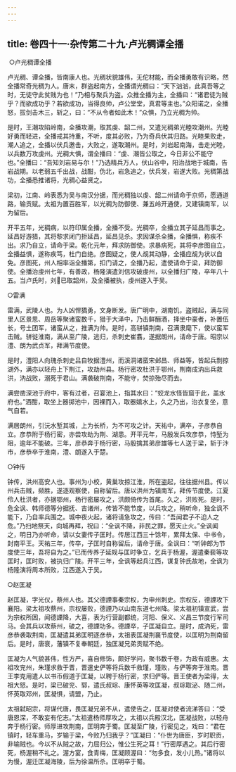 ```yaml
---
---
---
```

title: 卷四十一·杂传第二十九·卢光稠谭全播
---

 ○卢光稠谭全播

卢光稠、谭全播，皆南康人也。光稠状貌雄伟，无佗材能，而全播勇敢有识略，然全播常奇光稠为人。唐末，群盗起南方，全播谓光稠曰：“天下汹汹，此真吾等之时，无徒守此贫贱为也！”乃相与聚兵为盗。众推全播为主，全播曰：“诸君徒为贼乎？而欲成功乎？若欲成功，当得良帅，卢公堂堂，真君等主也。”众阳诺之，全播怒，拔剑击木三，斩之，曰：“不从令者如此木！”众惧，乃立光稠为帅。

是时，王潮攻陷岭南，全播攻潮，取其虔、韶二州，又遣光稠弟光睦攻潮州。光睦好勇而轻进，全播戒其持重，不听，度其必败，乃为奇兵伏其归路。光睦果败走，潮人追之，全播以伏兵邀击，大败之，遂取潮州。是时，刘岩起南海，击走光睦，以兵数万攻虔州。光稠大惧，谓全播曰：“虔、潮皆公取之，今日非公不能守也。”全播曰：“吾知刘岩易与尔！”乃选精兵万人，伏山谷中，阳治战地于城南，告岩战期。以老弱五千出战，战酣，伪北，岩急追之，伏兵发，岩遂大败。光稠第战功，全播悉推诸将，光稠心益贤之。

梁初，江南、岭表悉为吴与南汉分据，而光稠独以虔、韶二州请命于京师，愿通道路，输贡赋。太祖为置百胜军，以光稠为防御使、兼五岭开通使，又建镇南军，以为留后。

开平五年，光稠病，以符印属全播，全播不受。光稠卒，全播立其子延昌而事之。延昌好游猎，其将黎求闭门拒延昌，延昌见杀。求因谋杀全播，全播惧，称疾不出。求乃自立，请命于梁。乾化元年，拜求防御使。求暴病死，其将李彦图自立，全播益惧，遂称疾笃，杜门自绝。彦图疑之，使人觇其动静，全播应觇为状以自免。彦图死，州人相率诣全播第，扣门请之，全播乃起，遣使请命于梁，拜防御使。全播治虔州七年，有善政，杨隆演遣刘信攻破虔州，以全播归广陵，卒年八十五。当卢氏时，刘已取韶州，及全播被执，虔州遂入于吴。

○雷满

雷满，武陵人也。为人凶悍獢勇，文身断发。唐广明中，湖南饥，盗贼起，满与同里人区景思、周岳等聚诸蛮数千，猎于大泽中，乃击鲜酾酒，择坐中豪者，补置伍长，号土团军，诸蛮从之，推满为帅。是时，高骈镇荆南，召满隶麾下，使以蛮军击贼。骈徙淮南，满从至广陵，逃归，杀刺史崔翥，遂据朗州，请命于唐。昭宗以澧、朗为武贞军，拜满节度使。

是时，澧阳人向瑰杀刺史吕自牧据澧州，而溪洞诸蛮宋邺昌、师益等，皆起兵剽掠湖外，满亦以轻舟上下荆江，攻劫州县。杨行密攻杜洪于鄂州，荆南成汭出兵救洪，汭战败，溺死于君山。满袭破荆南，不能守，焚掠殆尽而去。

满尝凿深池于府中，客有过者，召宴池上，指其水曰：“蛟龙水怪皆窟于此，盖水府也。”酒酣，取坐上器掷池中，因裸而入，取器嬉水上，久之乃出，治衣复坐，意气自若。

满居朗州，引沅水堑其城，上为长桥，为不可攻之计。天祐中，满卒，子彦恭自立。彦恭附于杨行密，亦尝攻劫为荆、湖患。开平元年，马殷发兵攻彦恭，恃堑为阻，逾年不能破。三年，彦恭奔于杨行密，马殷擒其弟彦雄等七人送于梁，斩于汴市，彦恭卒于淮南，澧、朗遂入于楚。

○钟传

钟传，洪州高安人也。事州为小校，黄巢攻掠江淮，所在盗起，往往据州县。传以州兵击贼，频胜，遂逐观察使，自称留后。唐以洪州为镇南军，拜传节度使。江夏伶人杜洪者，亦据鄂州，杨行密屡攻之，洪颇倚传为首尾。久之，洪败死。是时，危全讽、韩师德等分据抚、吉诸州，传皆不能节度，以兵攻之，稍听命，独全讽不能下，乃自率兵围之。城中夜火起，诸将请急攻之，传曰：“吾闻君子不迫人之危。”乃扫地祭天，向城再拜，祝曰：“全讽不降，非民之罪，愿天止火。”全讽闻之，明日乃亦听命，请以女妻传子匡时。传居江西三十馀年，累拜太保、中书令，封南平王。天祐三年，传卒，子匡时自称留后，请命于唐。全讽曰：“听钟郎为节度使三年，吾将自为之。”已而传养子延规与匡时争立，乞兵于杨渥，渥遣秦裴等攻匡时，匡时败，被执归广陵。开平三年，全讽等起兵江西，谋复钟氏故地，全讽为杨隆演将周本所败，江西遂入于吴。

○赵匡凝

赵匡凝，字光仪，蔡州人也。其父德諲事秦宗权，为申州刺史。宗权反，德諲攻下襄阳。梁太祖攻蔡州，宗权屡败，德諲乃以山南东道七州降。梁太祖初镇宣武，尝为宗权所困，闻德諲降，大喜，表为行营副都统，河阳、保义、义昌三节度行军司马。会其兵以攻蔡州，破之，德諲功多。德諲卒，子匡凝自立。是时，成汭死，雷彦恭袭取荆南，匡凝遣其弟匡明逐彦恭，太祖表匡凝荆襄节度使，以匡明为荆南留后。是时，唐衰，藩镇不复奉朝廷，独匡凝兄弟贡赋不绝。

匡凝为人气貌甚伟，性方严，喜自修饰，颇好学问，聚书数千卷，为政有威惠。太祖攻兖州，朱瑾求救于晋，晋遣史俨等将兵数千救瑾，瑾败，与俨等奔于淮南。晋王李克用遣人以书币假道于匡凝，以聘于杨行密，求归俨等。晋王使者为梁得，太祖大怒。是时，梁已破兖、郓，遣氏叔琮、康怀英等攻匡凝，叔琮取泌、随二州，怀英取邓州，匡凝惧，请盟，乃止。

太祖弑昭宗，将谋代唐，畏匡凝兄弟不从，遣使告之，匡凝对使者流涕答曰：“受唐恩深，不敢妄有佗志。”太祖遣杨师厚攻之，太祖以兵殿汉北，匡凝战败，以轻舟奔于杨行密。师厚进攻荆南，匡明奔于蜀。匡凝至广陵，行密见之，戏曰：“君在镇时，轻车重马，岁输于梁，今败乃归我乎？”匡凝曰：“仆世为唐臣，岁时职贡，非输贼也。今以不从贼之故，力屈归公，惟公生死之耳！”行密厚遇之。其后行密死，杨渥稍不礼之。渥方宴，食青梅，匡凝顾渥曰：“勿多食，发小儿热。”诸将以为慢，渥迁匡凝海陵，后为徐温所杀。匡明卒于蜀。

